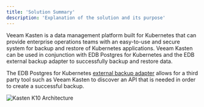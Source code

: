 ```yaml
---
title: 'Solution Summary'
description: 'Explanation of the solution and its purpose'
---
```


Veeam Kasten is a data management platform built for Kubernetes that can provide enterprise operations teams with an easy-to-use and secure system for backup and restore of Kubernetes applications.  Veeam Kasten can be used in conjunction with EDB Postgres for Kubernetes and the EDB external backup adapter to successfully backup and restore data.

The EDB Postgres for Kubernetes [external backup adapter](https://www.enterprisedb.com/docs/postgres_for_kubernetes/latest/addons/#external-backup-adapter) allows for a third party tool such as Veeam Kasten to discover an API that is needed in order to create a successful backup.

![Kasten K10 Architecture](Images/KastenSolutionSummaryImagenew.png)
